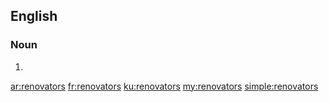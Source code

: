 ==English==

===Noun===
{{head|en|noun plural form}}

# {{plural of|renovator|lang=en}}

[[ar:renovators]]
[[fr:renovators]]
[[ku:renovators]]
[[my:renovators]]
[[simple:renovators]]